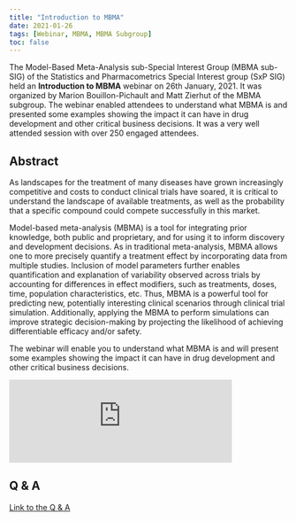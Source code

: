 ```yaml
---
title: "Introduction to MBMA"
date: 2021-01-26
tags: [Webinar, MBMA, MBMA Subgroup]
toc: false
---
```


The Model-Based Meta-Analysis sub-Special Interest Group (MBMA sub-SIG) of the Statistics and Pharmacometrics Special Interest group (SxP SIG) held an **Introduction to MBMA** webinar on 26th January, 2021. It was organized by Marion Bouillon-Pichault and Matt Zierhut of the MBMA subgroup. The webinar enabled attendees to understand what MBMA is and presented some examples showing the impact it can have in drug development and other critical business decisions. It was a very well attended session with over 250 engaged attendees.


## Abstract

As landscapes for the treatment of many diseases have grown increasingly competitive and costs to conduct clinical trials have soared, it is critical to understand the landscape of available treatments, as well as the probability that a specific compound could compete successfully in this market.

Model-based meta-analysis (MBMA) is a tool for integrating prior knowledge, both public and proprietary, and for using it to inform discovery and development decisions. As in traditional meta-analysis, MBMA allows one to more precisely quantify a treatment effect by incorporating data from multiple studies. Inclusion of model parameters further enables quantification and explanation of variability observed across trials by accounting for differences in effect modifiers, such as treatments, doses, time, population characteristics, etc. Thus, MBMA is a powerful tool for predicting new, potentially interesting clinical scenarios through clinical trial simulation. Additionally, applying the MBMA to perform simulations can improve strategic decision-making by projecting the likelihood of achieving differentiable efficacy and/or safety.

The webinar will enable you to understand what MBMA is and will present some examples showing the impact it can have in drug development and other critical business decisions.

<iframe width="80%" src="https://www.youtube.com/embed/bf7_-cNjydQ" frameborder="0" allowfullscreen></iframe>


## Q & A
[Link to the Q & A](https://www.dropbox.com/s/macfdjal49h1ynk/Q%26A%20for%20MBMA.pdf?dl=0)
